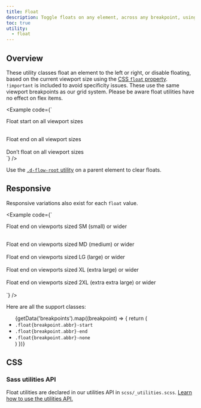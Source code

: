 ```yaml
---
title: Float
description: Toggle floats on any element, across any breakpoint, using our responsive float utilities.
toc: true
utility:
  - float
---
```



## Overview

These utility classes float an element to the left or right, or disable floating, based on the current viewport size using the [CSS `float` property](https://developer.mozilla.org/en-US/docs/Web/CSS/float). `!important` is included to avoid specificity issues. These use the same viewport breakpoints as our grid system. Please be aware float utilities have no effect on flex items.

<Example code={`<div class="float-start">Float start on all viewport sizes</div><br>
<div class="float-end">Float end on all viewport sizes</div><br>
<div class="float-none">Don’t float on all viewport sizes</div>`} />

Use the [`.d-flow-root` utility]([[docsref:/utilities/display#clearfix]]) on a parent element to clear floats.

## Responsive

Responsive variations also exist for each `float` value.

<Example code={`<div class="float-sm-end">Float end on viewports sized SM (small) or wider</div><br>
<div class="float-md-end">Float end on viewports sized MD (medium) or wider</div><br>
<div class="float-lg-end">Float end on viewports sized LG (large) or wider</div><br>
<div class="float-xl-end">Float end on viewports sized XL (extra large) or wider</div><br>
<div class="float-2xl-end">Float end on viewports sized 2XL (extra extra large) or wider</div><br>`} />

Here are all the support classes:

<ul>
{getData('breakpoints').map((breakpoint) => {
  return (
    <Fragment>
      <li><code>.float{breakpoint.abbr}-start</code></li>
      <li><code>.float{breakpoint.abbr}-end</code></li>
      <li><code>.float{breakpoint.abbr}-none</code></li>
    </Fragment>
  )
})}
</ul>

## CSS

### Sass utilities API

Float utilities are declared in our utilities API in `scss/_utilities.scss`. [Learn how to use the utilities API.]([[docsref:/utilities/api#using-the-api]])

<ScssDocs name="utils-float" file="scss/_utilities.scss" />
